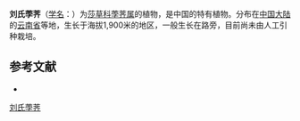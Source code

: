 {{Speciesbox
| name = 刘氏荸荠
| status = 
| status_system = 
| image =
| genus = Heleocharis
| species = liouana
| authority = Tang et Wang
}}

'''刘氏荸荠'''（[[学名|学名]]：{{lang|la|''Heleocharis liouana''}}）为[[莎草科|莎草科]][[荸荠属|荸荠属]]的植物，是中国的特有植物。分布在[[中国大陆|中国大陆]]的[[云南省|云南省]]等地，生长于海拔1,900米的地区，一般生长在路旁，目前尚未由人工引种栽培。

== 参考文献 ==
<div class="references-small">
* {{cite web| url =http://www.bioinfo.cn/db05/KmzwSpecies.php?action=view&id=6919| title =刘氏荸荠| work =《中国高等植物数据库全库》| publisher =中国科学院微生物研究所| author =昆明植物研究所| accessdate =2009-02-24| deadurl =yes| archiveurl =https://web.archive.org/web/20160305024726/http://www.bioinfo.cn/db05/KmzwSpecies.php?action=view&id=6919| archivedate =2016-03-05}}
</div>

[[Category:荸荠属|刘氏荸荠]]


{{植物小作品}}